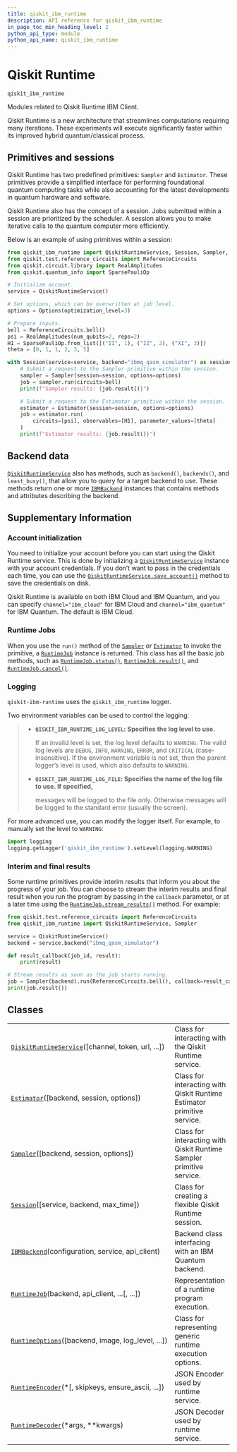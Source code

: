 ```yaml
---
title: qiskit_ibm_runtime
description: API reference for qiskit_ibm_runtime
in_page_toc_min_heading_level: 2
python_api_type: module
python_api_name: qiskit_ibm_runtime
---
```


<span id="qiskit-runtime-qiskit-ibm-runtime" />

<span id="module-qiskit_ibm_runtime" />

# Qiskit Runtime

<span id="module-qiskit_ibm_runtime" />

`qiskit_ibm_runtime`

Modules related to Qiskit Runtime IBM Client.

Qiskit Runtime is a new architecture that streamlines computations requiring many iterations. These experiments will execute significantly faster within its improved hybrid quantum/classical process.

## Primitives and sessions

Qiskit Runtime has two predefined primitives: `Sampler` and `Estimator`. These primitives provide a simplified interface for performing foundational quantum computing tasks while also accounting for the latest developments in quantum hardware and software.

Qiskit Runtime also has the concept of a session. Jobs submitted within a session are prioritized by the scheduler. A session allows you to make iterative calls to the quantum computer more efficiently.

Below is an example of using primitives within a session:

```python
from qiskit_ibm_runtime import QiskitRuntimeService, Session, Sampler, Estimator, Options
from qiskit.test.reference_circuits import ReferenceCircuits
from qiskit.circuit.library import RealAmplitudes
from qiskit.quantum_info import SparsePauliOp

# Initialize account.
service = QiskitRuntimeService()

# Set options, which can be overwritten at job level.
options = Options(optimization_level=3)

# Prepare inputs.
bell = ReferenceCircuits.bell()
psi = RealAmplitudes(num_qubits=2, reps=2)
H1 = SparsePauliOp.from_list([("II", 1), ("IZ", 2), ("XI", 3)])
theta = [0, 1, 1, 2, 3, 5]

with Session(service=service, backend="ibmq_qasm_simulator") as session:
    # Submit a request to the Sampler primitive within the session.
    sampler = Sampler(session=session, options=options)
    job = sampler.run(circuits=bell)
    print(f"Sampler results: {job.result()}")

    # Submit a request to the Estimator primitive within the session.
    estimator = Estimator(session=session, options=options)
    job = estimator.run(
        circuits=[psi], observables=[H1], parameter_values=[theta]
    )
    print(f"Estimator results: {job.result()}")
```

## Backend data

[`QiskitRuntimeService`](qiskit_ibm_runtime.QiskitRuntimeService "qiskit_ibm_runtime.QiskitRuntimeService") also has methods, such as `backend()`, `backends()`, and `least_busy()`, that allow you to query for a target backend to use. These methods return one or more [`IBMBackend`](qiskit_ibm_runtime.IBMBackend "qiskit_ibm_runtime.IBMBackend") instances that contains methods and attributes describing the backend.

## Supplementary Information

### Account initialization

You need to initialize your account before you can start using the Qiskit Runtime service. This is done by initializing a [`QiskitRuntimeService`](qiskit_ibm_runtime.QiskitRuntimeService "qiskit_ibm_runtime.QiskitRuntimeService") instance with your account credentials. If you don’t want to pass in the credentials each time, you can use the [`QiskitRuntimeService.save_account()`](qiskit_ibm_runtime.QiskitRuntimeService#save_account "qiskit_ibm_runtime.QiskitRuntimeService.save_account") method to save the credentials on disk.

Qiskit Runtime is available on both IBM Cloud and IBM Quantum, and you can specify `channel="ibm_cloud"` for IBM Cloud and `channel="ibm_quantum"` for IBM Quantum. The default is IBM Cloud.

### Runtime Jobs

When you use the `run()` method of the [`Sampler`](qiskit_ibm_runtime.Sampler "qiskit_ibm_runtime.Sampler") or [`Estimator`](qiskit_ibm_runtime.Estimator "qiskit_ibm_runtime.Estimator") to invoke the primitive, a [`RuntimeJob`](qiskit_ibm_runtime.RuntimeJob "qiskit_ibm_runtime.RuntimeJob") instance is returned. This class has all the basic job methods, such as [`RuntimeJob.status()`](qiskit_ibm_runtime.RuntimeJob#status "qiskit_ibm_runtime.RuntimeJob.status"), [`RuntimeJob.result()`](qiskit_ibm_runtime.RuntimeJob#result "qiskit_ibm_runtime.RuntimeJob.result"), and [`RuntimeJob.cancel()`](qiskit_ibm_runtime.RuntimeJob#cancel "qiskit_ibm_runtime.RuntimeJob.cancel").

### Logging

`qiskit-ibm-runtime` uses the `qiskit_ibm_runtime` logger.

Two environment variables can be used to control the logging:

> *   **`QISKIT_IBM_RUNTIME_LOG_LEVEL`: Specifies the log level to use.**
>
>     If an invalid level is set, the log level defaults to `WARNING`. The valid log levels are `DEBUG`, `INFO`, `WARNING`, `ERROR`, and `CRITICAL` (case-insensitive). If the environment variable is not set, then the parent logger’s level is used, which also defaults to `WARNING`.
>
> *   **`QISKIT_IBM_RUNTIME_LOG_FILE`: Specifies the name of the log file to use. If specified,**
>
>     messages will be logged to the file only. Otherwise messages will be logged to the standard error (usually the screen).

For more advanced use, you can modify the logger itself. For example, to manually set the level to `WARNING`:

```python
import logging
logging.getLogger('qiskit_ibm_runtime').setLevel(logging.WARNING)
```

### Interim and final results

Some runtime primitives provide interim results that inform you about the progress of your job. You can choose to stream the interim results and final result when you run the program by passing in the `callback` parameter, or at a later time using the [`RuntimeJob.stream_results()`](qiskit_ibm_runtime.RuntimeJob#stream_results "qiskit_ibm_runtime.RuntimeJob.stream_results") method. For example:

```python
from qiskit.test.reference_circuits import ReferenceCircuits
from qiskit_ibm_runtime import QiskitRuntimeService, Sampler

service = QiskitRuntimeService()
backend = service.backend("ibmq_qasm_simulator")

def result_callback(job_id, result):
    print(result)

# Stream results as soon as the job starts running.
job = Sampler(backend).run(ReferenceCircuits.bell(), callback=result_callback)
print(job.result())
```

## Classes

|                                                                                                                                          |                                                                        |
| ---------------------------------------------------------------------------------------------------------------------------------------- | ---------------------------------------------------------------------- |
| [`QiskitRuntimeService`](qiskit_ibm_runtime.QiskitRuntimeService "qiskit_ibm_runtime.QiskitRuntimeService")(\[channel, token, url, ...]) | Class for interacting with the Qiskit Runtime service.                 |
| [`Estimator`](qiskit_ibm_runtime.Estimator "qiskit_ibm_runtime.Estimator")(\[backend, session, options])                                 | Class for interacting with Qiskit Runtime Estimator primitive service. |
| [`Sampler`](qiskit_ibm_runtime.Sampler "qiskit_ibm_runtime.Sampler")(\[backend, session, options])                                       | Class for interacting with Qiskit Runtime Sampler primitive service.   |
| [`Session`](qiskit_ibm_runtime.Session "qiskit_ibm_runtime.Session")(\[service, backend, max\_time])                                     | Class for creating a flexible Qiskit Runtime session.                  |
| [`IBMBackend`](qiskit_ibm_runtime.IBMBackend "qiskit_ibm_runtime.IBMBackend")(configuration, service, api\_client)                       | Backend class interfacing with an IBM Quantum backend.                 |
| [`RuntimeJob`](qiskit_ibm_runtime.RuntimeJob "qiskit_ibm_runtime.RuntimeJob")(backend, api\_client, ...\[, ...])                         | Representation of a runtime program execution.                         |
| [`RuntimeOptions`](qiskit_ibm_runtime.RuntimeOptions "qiskit_ibm_runtime.RuntimeOptions")(\[backend, image, log\_level, ...])            | Class for representing generic runtime execution options.              |
| [`RuntimeEncoder`](qiskit_ibm_runtime.RuntimeEncoder "qiskit_ibm_runtime.RuntimeEncoder")(\*\[, skipkeys, ensure\_ascii, ...])           | JSON Encoder used by runtime service.                                  |
| [`RuntimeDecoder`](qiskit_ibm_runtime.RuntimeDecoder "qiskit_ibm_runtime.RuntimeDecoder")(\*args, \*\*kwargs)                            | JSON Decoder used by runtime service.                                  |

